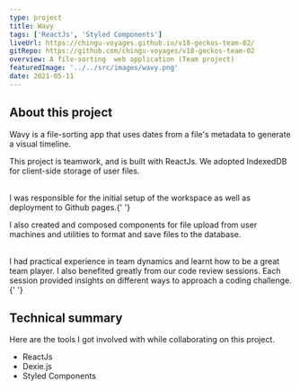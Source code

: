 ```yaml
---
type: project
title: Wavy
tags: ['ReactJs', 'Styled Components']
liveUrl: https://chingu-voyages.github.io/v18-geckos-team-02/
gitRepo: https://github.com/chingu-voyages/v18-geckos-team-02
overview: A file-sorting  web application (Team project)
featuredImage: '../../src/images/wavy.png'
date: 2021-05-11
---
```


## About this project

Wavy is a file-sorting app that uses dates from a file's metadata to generate a visual timeline.

This project is teamwork, and is built with ReactJs. We adopted IndexedDB for client-side storage of user files.

<br />I was responsible for the initial setup of the workspace as well as deployment
to Github pages.{' '}

I also created and composed components for file upload from user machines and utilities to format and
save files to the database.

<br />I had practical experience in team dynamics and learnt how to be a great team
player. I also benefited greatly from our code review sessions. Each session provided
insights on different ways to approach a coding challenge.{' '}

## Technical summary

Here are the tools I got involved with while collaborating on this project.

- ReactJs
- Dexie.js
- Styled Components
